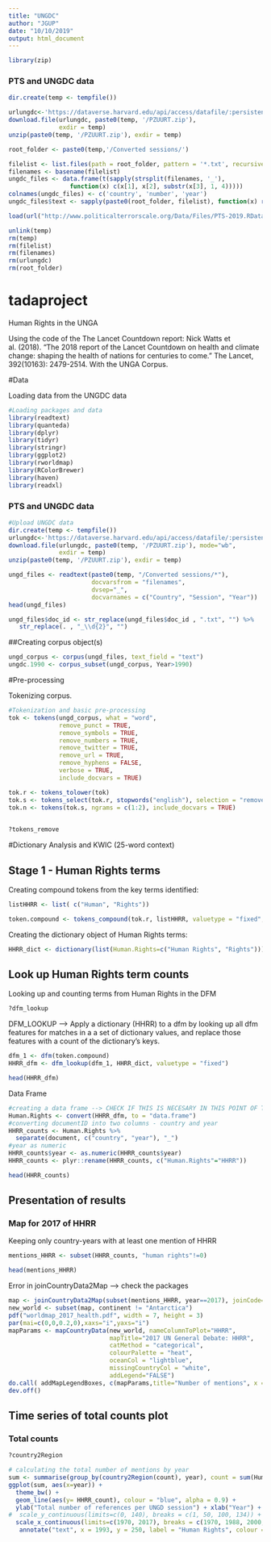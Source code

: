 ```yaml
---
title: "UNGDC"
author: "JGUP"
date: "10/10/2019"
output: html_document
---
```


```r
library(zip)


```


### PTS and UNGDC data

```r

dir.create(temp <- tempfile())

urlungdc<-'https://dataverse.harvard.edu/api/access/datafile/:persistentId?persistentId=doi:10.7910/DVN/0TJX8Y/PZUURT'
download.file(urlungdc, paste0(temp, '/PZUURT.zip'), 
              exdir = temp)
unzip(paste0(temp, '/PZUURT.zip'), exdir = temp)

root_folder <- paste0(temp,'/Converted sessions/')

filelist <- list.files(path = root_folder, pattern = '*.txt', recursive = TRUE)
filenames <- basename(filelist)
ungdc_files <- data.frame(t(sapply(strsplit(filenames, '_'), 
                 function(x) c(x[1], x[2], substr(x[3], 1, 4)))))
colnames(ungdc_files) <- c('country', 'number', 'year')
ungdc_files$text <- sapply(paste0(root_folder, filelist), function(x) readChar(x, file.info(x)$size))

load(url("http://www.politicalterrorscale.org/Data/Files/PTS-2019.RData"))

unlink(temp)
rm(temp)
rm(filelist)
rm(filenames)
rm(urlungdc)
rm(root_folder)
```

# tadaproject
Human Rights in the UNGA

Using the code of the  The Lancet Countdown report: Nick Watts et al. (2018). "The 2018 report of the Lancet Countdown on health and climate change: shaping the health of nations for centuries to come." The Lancet, 392(10163): 2479-2514. With the UNGA Corpus.

#Data

Loading data from the UNGDC data


```r
#Loading packages and data
library(readtext)
library(quanteda)
library(dplyr)
library(tidyr)
library(stringr)
library(ggplot2)
library(rworldmap)
library(RColorBrewer)
library(haven)
library(readxl)
```

### PTS and UNGDC data
```r
#Upload UNGDC data
dir.create(temp <- tempfile())
urlungdc<-'https://dataverse.harvard.edu/api/access/datafile/:persistentId?persistentId=doi:10.7910/DVN/0TJX8Y/PZUURT'
download.file(urlungdc, paste0(temp, '/PZUURT.zip'), mode="wb",
              exdir = temp)
unzip(paste0(temp, '/PZUURT.zip'), exdir = temp)

ungd_files <- readtext(paste0(temp, "/Converted sessions/*"),
                       docvarsfrom = "filenames", 
                       dvsep="_", 
                       docvarnames = c("Country", "Session", "Year"))
head(ungd_files)

ungd_files$doc_id <- str_replace(ungd_files$doc_id , ".txt", "") %>%
   str_replace(. , "_\\d{2}", "")

```


##Creating corpus object(s)
```r
ungd_corpus <- corpus(ungd_files, text_field = "text") 
ungdc.1990 <- corpus_subset(ungd_corpus, Year>1990)

```


#Pre-processing

Tokenizing corpus.

```r
#Tokenization and basic pre-processing
tok <- tokens(ungd_corpus, what = "word",
              remove_punct = TRUE,
              remove_symbols = TRUE,
              remove_numbers = TRUE,
              remove_twitter = TRUE,
              remove_url = TRUE,
              remove_hyphens = FALSE,
              verbose = TRUE, 
              include_docvars = TRUE)
```

```r
tok.r <- tokens_tolower(tok)
tok.s <- tokens_select(tok.r, stopwords("english"), selection = "remove", padding = FALSE)
tok.n <- tokens(tok.s, ngrams = c(1:2), include_docvars = TRUE) 
 
```

```r
?tokens_remove
```


#Dictionary Analysis and KWIC (25-word context)

## Stage 1 - Human Rights terms

Creating compound tokens from the key terms identified:

```r
listHHRR <- list( c("Human", "Rights")) 
```


```r
token.compound <- tokens_compound(tok.r, listHHRR, valuetype = "fixed", concatenator = "_")
```

Creating the dictionary object of Human Rights terms:

```r
HHRR_dict <- dictionary(list(Human.Rights=c("Human Rights", "Rights")))
```

## Look up Human Rights term counts

Looking up and counting terms from Human Rights in the DFM

```r
?dfm_lookup
```

DFM_LOOKUP --> Apply a dictionary (HHRR) to a dfm by looking up all dfm features for matches in a a set of dictionary values, and replace those features with a count of the dictionary's keys.

```r
dfm_1 <- dfm(token.compound)
HHRR_dfm <- dfm_lookup(dfm_1, HHRR_dict, valuetype = "fixed")
```

```r
head(HHRR_dfm)
```

Data Frame

```r
#creating a data frame --> CHECK IF THIS IS NECESARY IN THIS POINT OF THE PROJECT
Human.Rights <- convert(HHRR_dfm, to = "data.frame")
#converting documentID into two columns - country and year
HHRR_counts <- Human.Rights %>%
  separate(document, c("country", "year"), "_")
#year as numeric
HHRR_counts$year <- as.numeric(HHRR_counts$year)
HHRR_counts <- plyr::rename(HHRR_counts, c("Human.Rights"="HHRR"))
```

```r
head(HHRR_counts)
```



## Presentation of results

### Map for 2017 of HHRR

Keeping only country-years with at least one mention of HHRR


```r
mentions_HHRR <- subset(HHRR_counts, "human rights"!=0)
```

```r
head(mentions_HHRR)
```



Error in joinCountryData2Map --> check the packages

```r
map <- joinCountryData2Map(subset(mentions_HHRR, year==2017), joinCode="ISO3", nameJoinColumn="country")
new_world <- subset(map, continent != "Antarctica")
pdf("worldmap_2017_health.pdf", width = 7, height = 3)
par(mai=c(0,0,0.2,0),xaxs="i",yaxs="i")
mapParams <- mapCountryData(new_world, nameColumnToPlot="HHRR", 
                            mapTitle="2017 UN General Debate: HHRR", 
                            catMethod = "categorical", 
                            colourPalette = "heat", 
                            oceanCol = "lightblue", 
                            missingCountryCol = "white", 
                            addLegend="FALSE")
do.call( addMapLegendBoxes, c(mapParams,title="Number of mentions", x = "left", cex=0.5))
dev.off()
```

## Time series of total counts plot

### Total counts

```r
?country2Region
```


```r
# calculating the total number of mentions by year
sum <- summarise(group_by(country2Region(count), year), count = sum(Human.Rights), mean = mean(Human.Rights))
ggplot(sum, aes(x=year)) +
  theme_bw() +
  geom_line(aes(y= HHRR_count), colour = "blue", alpha = 0.9) +
  ylab("Total number of references per UNGD session") + xlab("Year") + 
#  scale_y_continuous(limits=c(0, 140), breaks = c(1, 50, 100, 134)) +
  scale_x_continuous(limits=c(1970, 2017), breaks = c(1970, 1988, 2000, 2009,2014, 2017)) +
   annotate("text", x = 1993, y = 250, label = "Human Rights", colour = "blue")
```

